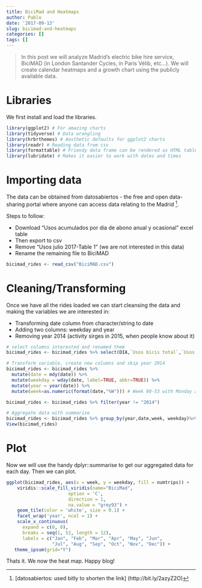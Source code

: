 ```yaml
---
title: BiciMad and Heatmaps
author: Pablo
date: '2017-09-13'
slug: bicimad-and-heatmaps
categories: []
tags: []
---
```


>In this post we will analyze Madrid's electric bike hire service, BiciMAD (in London Santander Cycles, in Paris Vélib, etc...). We will create calendar heatmaps and a growth chart using the publicly available data.

# Libraries

We first install and load the libraries.

```r
library(ggplot2) # For amazing charts
library(tidyverse) # Data wrangling
library(hrbrthemes) # Aesthetic defaults for ggplot2 charts
library(readr) # Reading data from csv 
library(formattable) # Friendy data frame can be rendered as HTML table
library(lubridate) # Makes it easier to work with dates and times
```

# Importing data

The data can be obtained from datosabiertos - the free and open data-sharing portal where anyone can access data relating to the Madrid [^1]. 

Steps to follow: 

* Download "Usos acumulados por dia de abono anual y ocasional" excel table
* Then export to csv
* Remove "Usos julio 2017-Table 1" (we are not interested in this data)
* Rename the remaining file to BiciMAD

```r
bicimad_rides <- read_csv("BiciMAD.csv")
```

# Cleaning/Transforming

Once we have all the rides loaded we can start cleansing the data and making the variables we are interested in:

* Transforming date column from character/string to date
* Adding two columns: weekday and year
* Removing year 2014 (activity sirges in 2015, when people know about it)


```r
# select columns interested and renamed them
bicimad_rides <- bicimad_rides %>% select(DIA,`Usos bicis total`,`Usos total acumulado desde inicio`) %>% rename(date = DIA, daily_rides = `Usos bicis total`, accumulated = `Usos total acumulado desde inicio`) 

# Transform variable, create new columns and skip year 2014 
bicimad_rides <- bicimad_rides %>%
  mutate(date = mdy(date)) %>%
  mutate(weekday = wday(date, label=TRUE, abbr=TRUE)) %>%
  mutate(year = year(date)) %>%
  mutate(week=as.numeric(format(date,"%W"))) # Week 00-53 with Monday as first day of the week

bicimad_rides <- bicimad_rides %>% filter(year != "2014") 

# Aggregate data with summarise 
bicimad_rides <- bicimad_rides %>% group_by(year,date,week, weekday)%>% summarise(numtrips=sum(daily_rides))
View(bicimad_rides)
```

# Plot

Now we will use the handy dplyr::summarise to get our aggregated data for each day. Then we can plot.

```r
ggplot(bicimad_rides, aes(x = week, y = weekday, fill = numtrips)) +
    viridis::scale_fill_viridis(name="BiciMad",
                       option = 'C',
                       direction = 1,
                       na.value = "grey93") +
    geom_tile(color = 'white', size = 0.1) +
    facet_wrap('year', ncol = 1) +
    scale_x_continuous(
      expand = c(0, 0),
      breaks = seq(1, 52, length = 12),
      labels = c("Jan", "Feb", "Mar", "Apr", "May", "Jun",
                 "Jul", "Aug", "Sep", "Oct", "Nov", "Dec")) +
   theme_ipsum(grid="Y") 
```

Thats it. We now the heat map. Happy blog!

[^1]: [datosabiertos: used bitly to shorten the link] (http://bit.ly/2azyZ2O)